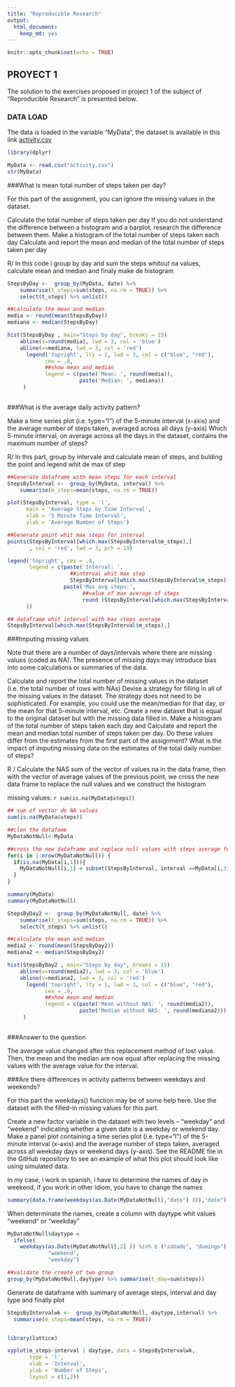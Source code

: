 ---
title: "Reproducible Research"
output: 
  html_document: 
    keep_md: yes
---

```{r setup, include=FALSE}
knitr::opts_chunk$set(echo = TRUE)
```

## PROYECT 1


The solution to the exercises proposed in project 1 of the subject of "Reproducible Research" is presented below.

### DATA LOAD

The data is loaded in the variable "MyData", the dataset is available in this link [activity.csv](https://d396qusza40orc.cloudfront.net/repdata%2Fdata%2Factivity.zip)

```{r load data}
library(dplyr)

MyData <- read.csv("activity.csv")
str(MyData)

```

###What is mean total number of steps taken per day?

For this part of the assignment, you can ignore the missing values in the dataset.

Calculate the total number of steps taken per day
If you do not understand the difference between a histogram and a barplot, research the difference between them. Make a histogram of the total number of steps taken each day
Calculate and report the mean and median of the total number of steps taken per day

R/ In this code i group by day and sum the steps whitout na values, calculate mean and median and finaly make de histogram

```{r hist}
StepsByDay <-  group_by(MyData, date) %>% 
    summarise(t_steps=sum(steps, na.rm = TRUE)) %>% 
    select(t_steps) %>% unlist()

##calculate the mean and median 
media <- round(mean(StepsByDay))
mediana <- median(StepsByDay)

hist(StepsByDay , main="Steps by day", breaks = 15)
    abline(v=round(media), lwd = 3, col = 'blue')
    abline(v=mediana, lwd = 3, col = 'red')
      legend('topright', lty = 1, lwd = 3, col = c("blue", "red"),
            cex = .8, 
            ##show mean and median 
            legend = c(paste('Mean: ', round(media)),
                       paste('Median: ', mediana))
     )
     

```

###What is the average daily activity pattern?

Make a time series plot (i.e. \color{red}{\verb|type = "l"|}type="l") of the 5-minute interval (x-axis) and the average number of steps taken, averaged across all days (y-axis)
Which 5-minute interval, on average across all the days in the dataset, contains the maximum number of steps?

R/ In this part, group by intervale and calculate mean of steps, and bulding the point and legend whit de max of step 
```{r}
##Generate dataframe with mean steps for each interval
StepsByInterval <-  group_by(MyData, interval) %>% 
    summarise(m_steps=mean(steps, na.rm = TRUE)) 

plot(StepsByInterval, type = 'l',
      main = 'Average Steps by Time Interval',
      xlab = '5 Minute Time Interval',
      ylab = 'Average Number of Steps')

##Generate point whit max steps for interval
points(StepsByInterval[which.max(StepsByInterval$m_steps),]
       , col = 'red', lwd = 3, pch = 19)

legend('topright', cex = .8,
       legend = c(paste('Interval: ',               
                    ##interval whit max step
                    StepsByInterval[which.max(StepsByInterval$m_steps),][1,1],
                  paste('Max avg steps:',
                        ##value of max average of steps
                        round (StepsByInterval[which.max(StepsByInterval$m_steps),][1,2])))
      ))

## dataframe whit interval with max steps average
StepsByInterval[which.max(StepsByInterval$m_steps),]

```

###Imputing missing values

Note that there are a number of days/intervals where there are missing values (coded as \color{red}{\verb|NA|}NA). The presence of missing days may introduce bias into some calculations or summaries of the data.

Calculate and report the total number of missing values in the dataset (i.e. the total number of rows with \color{red}{\verb|NA|}NAs)
Devise a strategy for filling in all of the missing values in the dataset. The strategy does not need to be sophisticated. For example, you could use the mean/median for that day, or the mean for that 5-minute interval, etc.
Create a new dataset that is equal to the original dataset but with the missing data filled in.
Make a histogram of the total number of steps taken each day and Calculate and report the mean and median total number of steps taken per day. Do these values differ from the estimates from the first part of the assignment? What is the impact of imputing missing data on the estimates of the total daily number of steps?

R / 
Calculate the NAS sum of the vector of values na in the data frame, then with the vector of average values of the previous point, we cross the new data frame to replace the null values and we construct the histogram

missing values: `r sum(is.na(MyData$steps)) `


```{r }

## sum of vector de NA values 
sum(is.na(MyData$steps))

##clon the datafame
MyDataNotNull<-MyData

##cross the new dataframe and replace null values with steps average for interval
for(i in 1:nrow(MyDataNotNull)) {
  if(is.na(MyData[i,1])){
    MyDataNotNull[i,1] = subset(StepsByInterval, interval ==MyData[i,3])$m_steps
  }
}

summary(MyData)
summary(MyDataNotNull)

StepsByDay2 <-  group_by(MyDataNotNull, date) %>% 
    summarise(t_steps=sum(steps, na.rm = TRUE)) %>% 
    select(t_steps) %>% unlist()

##calculate the mean and median 
media2 <- round(mean(StepsByDay2))
mediana2 <- median(StepsByDay2)

hist(StepsByDay2 , main="Steps by day", breaks = 15)
    abline(v=round(media2), lwd = 3, col = 'blue')
    abline(v=mediana2, lwd = 3, col = 'red')
      legend('topright', lty = 1, lwd = 3, col = c("blue", "red"),
            cex = .8, 
            ##show mean and median 
            legend = c(paste('Mean without NAS: ', round(media2)),
                       paste('Median without NAS: ', round(mediana2)))
     )
     
````


###Answer to the question 

The average value changed after this replacement method of lost value. Then, the mean and the median are now equal after replacing the missing values with the average value for the interval. 

###Are there differences in activity patterns between weekdays and weekends?

For this part the \color{red}{\verb|weekdays()|}weekdays() function may be of some help here. Use the dataset with the filled-in missing values for this part.

Create a new factor variable in the dataset with two levels – “weekday” and “weekend” indicating whether a given date is a weekday or weekend day.
Make a panel plot containing a time series plot (i.e. \color{red}{\verb|type = "l"|}type="l") of the 5-minute interval (x-axis) and the average number of steps taken, averaged across all weekday days or weekend days (y-axis). See the README file in the GitHub repository to see an example of what this plot should look like using simulated data.

In my case, i work in spanish, i have to determine the names of day in weekend, if you work in other idiom, you have to change the names

```{r}
summary(data.frame(weekdays(as.Date(MyDataNotNull[,"date"] ))),"date") 
````

When determinate the names, create a column with daytype whit values "weekend" or "weekday"

```{r}
MyDataNotNull$daytype = 
  ifelse( 
    weekdays(as.Date(MyDataNotNull[,2] )) %in% c ("sábado", "domingo"),
             "weekend",
             "weekday")

##validate the create of two group 
group_by(MyDataNotNull,daytype) %>% summarise(t_day=sum(steps))
```

Generate de dataframe with summary of average steps, interval and day type and finally plot 

```{r}
StepsByIntervalwk <-  group_by(MyDataNotNull, daytype,interval) %>% 
  summarise(m_steps=mean(steps, na.rm = TRUE)) 


library(lattice)

xyplot(m_steps~interval | daytype, data = StepsByIntervalwk,
       type = 'l',
       xlab = 'Interval',
       ylab = 'Number of Steps',
       layout = c(1,2))
```
